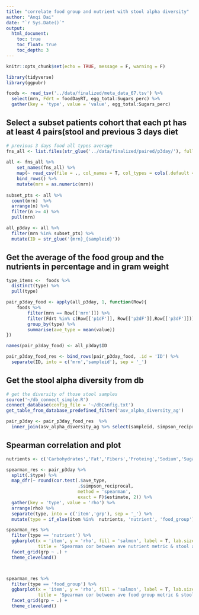 ```yaml
---
title: "correlate food group and nutrient with stool alpha diversity"
author: "Anqi Dai"
date: "`r Sys.Date()`"
output:
  html_document:
    toc: true
    toc_float: true
    toc_depth: 3
---
```


```r
knitr::opts_chunk$set(echo = TRUE, message = F, warning = F)
```

```r
library(tidyverse)
library(ggpubr)  
```

```r
foods <- read_tsv('../data/finalized/meta_data_67.tsv') %>% 
  select(mrn, Fdrt = foodDayRT, egg_total:Sugars_perc) %>% 
  gather(key = 'type', value = 'value', egg_total:Sugars_perc)
```

## Select a subset patients cohort that each pt has at least 4 pairs(stool and previous 3 days diet

```r
# previous 3 days food all types average
fns_all <- list.files(str_glue('../data/finalized/paired/p3day/'), full.names = T)
  
all <- fns_all %>% 
    set_names(fns_all) %>% 
    map(~ read_csv(file = ., col_names = T, col_types = cols(.default = col_character()))) %>% 
    bind_rows() %>% 
    mutate(mrn = as.numeric(mrn))
    
subset_pts <- all %>% 
  count(mrn)  %>% 
  arrange(n) %>% 
  filter(n >= 4) %>% 
  pull(mrn)

all_p3day <- all %>% 
  filter(mrn %in% subset_pts) %>% 
  mutate(ID = str_glue('{mrn}_{sampleid}'))
```

## Get the average of the food group and the nutrients in percentage and in gram weight

```r
type_items <-  foods %>% 
  distinct(type) %>% 
  pull(type) 

pair_p3day_food <- apply(all_p3day, 1, function(Row){
    foods %>% 
        filter(mrn == Row[['mrn']]) %>% 
        filter(Fdrt %in% c(Row[['p1dF']], Row[['p2dF']],Row[['p3dF']])) %>% 
        group_by(type) %>% 
        summarise(ave_type = mean(value))
})

names(pair_p3day_food) <- all_p3day$ID

pair_p3day_food_res <- bind_rows(pair_p3day_food, .id = 'ID') %>% 
  separate(ID, into = c('mrn','sampleid'), sep = '_') 

```

## Get the stool alpha diversity from db

```r
# get the diversity of those stool samples
source('~/db_connect_simple.R')
connect_database(config_file = '~/dbConfig.txt')
get_table_from_database_predefined_filter('asv_alpha_diversity_ag')

pair_p3day <- pair_p3day_food_res  %>% 
  inner_join(asv_alpha_diversity_ag %>% select(sampleid, simpson_reciprocal, shannon), by = 'sampleid')   
```

## Spearman correlation and plot

```r
nutrients <- c('Carbohydrates','Fat','Fibers','Proteing','Sodium','Sugars')

spearman_res <- pair_p3day %>% 
  split(.$type) %>% 
  map_dfr(~ round(cor.test(.$ave_type, 
                           .$simpson_reciprocal, 
                           method = 'spearman', 
                           exact = F)$estimate, 2)) %>% 
  gather(key = 'type', value = 'rho') %>% 
  arrange(rho) %>% 
  separate(type, into = c('item','grp'), sep = '_') %>% 
  mutate(type = if_else(item %in%  nutrients, 'nutrient', 'food_group'))

spearman_res %>% 
  filter(type == 'nutrient') %>% 
  ggbarplot(x = 'item', y = 'rho', fill = 'salmon', label = T, lab.size = 2.5,
            title = 'Spearman cor between ave nutrient metric & stool alpha diversity') +
  facet_grid(grp ~ .) +
  theme_cleveland() 



spearman_res %>% 
  filter(type == 'food_group') %>% 
  ggbarplot(x = 'item', y = 'rho', fill = 'salmon', label = T, lab.size = 2.5,
            title = 'Spearman cor between ave food group metric & stool alpha diversity') +
  facet_grid(grp ~ .) +
  theme_cleveland() 

```

